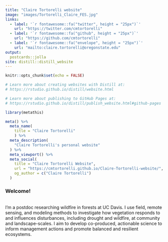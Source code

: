 ```yaml
---
title: "Claire Tortorelli website"
image: "images/Tortorelli_Claire_FES.jpg"
links:
  - label: '`r fontawesome::fa("twitter", height = "25px")`'
    url: "https://twitter.com/cmtortorelli"
  - label: '`r fontawesome::fa("github", height = "25px")`'
    url: "https://github.com/cmtortorelli"
  - label: '`r fontawesome::fa("envelope", height = "25px")`'
    url: "mailto:claire.tortorelli@oregonstate.edu"
output:
  postcards::jolla
site: distill::distill_website
---
```


```r
knitr::opts_chunk$set(echo = FALSE)

# Learn more about creating websites with Distill at:
# https://rstudio.github.io/distill/website.html

# Learn more about publishing to GitHub Pages at:
# https://rstudio.github.io/distill/publish_website.html#github-pages

```

```r
library(metathis)

meta() %>%
  meta_name( 
    title = "Claire Tortorelli"
    ) %>%
  meta_description(
    "Claire Tortorelli's personal website"
  ) %>% 
  meta_viewport() %>% 
  meta_social(
    title = "Claire Tortorelli Website",
    url = "https://cmtortorelli.github.io/Claire-Tortorelli-website/",
    og_author = c("Claire Tortorelli")
  )
```


### Welcome!
<br>I'm a postdoc researching wildfire in forests at UC Davis. I use field, remote sensing, and modeling methods to investigate how vegetation responds to and influences disturbances, including drought and wildfire, at community and landscape-scales. I aim to develop co-produced, actionable science to inform management actions and promote balanced and resilient ecosystems. 